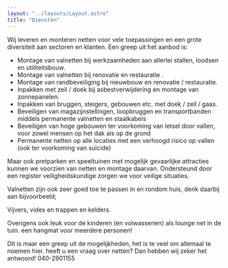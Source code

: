 ```yaml
---
layout: "../layouts/Layout.astro"
title: "Diensten"
---
```


Wij leveren en monteren netten voor vele toepassingen en een grote diversiteit aan sectoren en klanten. Een greep uit het aanbod is:

- Montage van valnetten bij werkzaamheden aan allerlei stallen, loodsen en utiliteitsbouw.
- Montage van valnetten bij renovatie en restauratie .
- Montage van randbeveiliging bij nieuwbouw en renovatie / restauratie.
- Inpakken met zeil / doek bij asbestverwijdering en montage van zonnepanelen.
- Inpakken van bruggen, steigers, gebouwen etc. met doek / zeil / gaas.
- Beveiligen van magazijnstellingen, loopbruggen en transportbanden middels permanente valnetten en staalkabels
- Beveiligen van hoge gebouwen ter voorkoming van letsel door vallen, voor zowel mensen op het dak als op de grond
- Permanente netten op alle locaties met een verhoogd risico op vallen (ook ter voorkoming van suïcide)

Maar ook pretparken en speeltuinen met mogelijk gevaarlijke attracties kunnen we voorzien van netten en montage daarvan. Ondersteund door een register veiligheidskundige zorgen we voor veilige situaties.

Valnetten zijn ook zeer goed toe te passen in en rondom huis, denk daarbij aan bijvoorbeeld;

Vijvers, vides en trappen en kelders.

Overigens ook leuk voor de kinderen (en volwassenen) als lounge net in de tuin. een hangmat voor meerdere personen!

Dit is maar een greep uit de mogelijkheden, het is te veel om allemaal te noemen hier.
heeft u een vraag over netten? Dan hebben wij zeker het antwoord!
040-2901155
